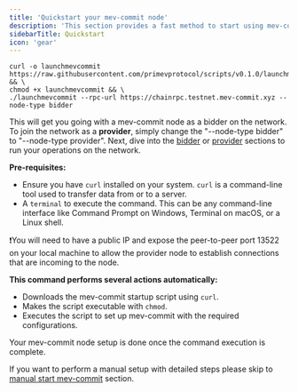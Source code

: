 ```yaml
---
title: 'Quickstart your mev-commit node'
description: 'This section provides a fast method to start using mev-commit.'
sidebarTitle: Quickstart
icon: 'gear'
---
```


```shell
curl -o launchmevcommit https://raw.githubusercontent.com/primevprotocol/scripts/v0.1.0/launchmevcommit && \
chmod +x launchmevcommit && \
./launchmevcommit --rpc-url https://chainrpc.testnet.mev-commit.xyz --node-type bidder
```

This will get you going with a mev-commit node as a bidder on the network. To join the network as a **provider**, simply change the "--node-type bidder" to "--node-type provider". Next, dive into the [bidder](https://docs.primev.xyz/get-started/bidders/fund-node) or [provider](/get-started/providers/registering-as-a-provider) sections to run your operations on the network.

**Pre-requisites:**

- Ensure you have `curl` installed on your system. `curl` is a command-line tool used to transfer data from or to a server.
- A `terminal` to execute the command. This can be any command-line interface like Command Prompt on Windows, Terminal on macOS, or a Linux shell.

❗You will need to have a public IP and expose the peer-to-peer port 13522 on your local machine to allow the provider node to establish connections that are incoming to the node.

**This command performs several actions automatically:**

- Downloads the mev-commit startup script using `curl`.
- Makes the script executable with `chmod`.
- Executes the script to set up mev-commit with the required configurations.

Your mev-commit node setup is done once the command execution is complete.

If you want to perform a manual setup with detailed steps please skip to [manual start mev-commit](https://docs.primev.xyz/developers/manual-start-mev-commit) section.
